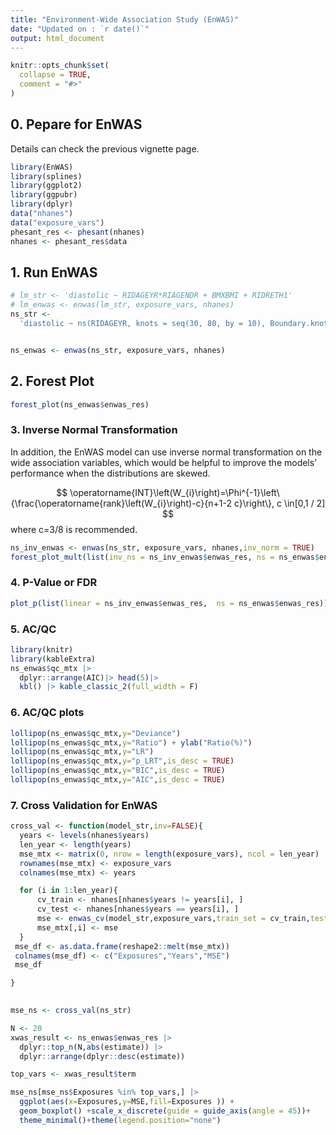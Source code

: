 ```yaml
---
title: "Environment-Wide Association Study (EnWAS)"
date: "Updated on : `r date()`"
output: html_document
---
```



```r
knitr::opts_chunk$set(
  collapse = TRUE,
  comment = "#>"
)
```

## 0. Pepare for EnWAS

Details can check the previous vignette page.

```r
library(EnWAS)
library(splines)
library(ggplot2)
library(ggpubr)
library(dplyr)
data("nhanes")
data("exposure_vars")
phesant_res <- phesant(nhanes)
nhanes <- phesant_res$data
```

## 1. Run EnWAS

```r
# lm_str <- 'diastolic ~ RIDAGEYR*RIAGENDR + BMXBMI + RIDRETH1'
# lm_enwas <- enwas(lm_str, exposure_vars, nhanes)
ns_str <-
  'diastolic ~ ns(RIDAGEYR, knots = seq(30, 80, by = 10), Boundary.knots=c(20,90)) * RIAGENDR + ns(BMXBMI,knots = c(seq(15, 45, by = 5),seq(45,65,by=10)),Boundary.knots=c(10,85)) + RIDRETH1'


ns_enwas <- enwas(ns_str, exposure_vars, nhanes)
```

## 2. Forest Plot 

```r
forest_plot(ns_enwas$enwas_res)
```


### 3. Inverse Normal Transformation

In addition, the EnWAS model can use inverse normal transformation on the wide association variables, which would be helpful to improve the models' performance when the distributions are skewed.

$$
\operatorname{INT}\left(W_{i}\right)=\Phi^{-1}\left\{\frac{\operatorname{rank}\left(W_{i}\right)-c}{n+1-2 c}\right\}, c \in[0,1 / 2]
$$ where c=3/8 is recommended.

```r
ns_inv_enwas <- enwas(ns_str, exposure_vars, nhanes,inv_norm = TRUE)
forest_plot_mult(list(inv_ns = ns_inv_enwas$enwas_res, ns = ns_enwas$enwas_res),30)

```


### 4. P-Value or FDR

```r
plot_p(list(linear = ns_inv_enwas$enwas_res,  ns = ns_enwas$enwas_res))
```

### 5. AC/QC

```r
library(knitr)
library(kableExtra)
ns_enwas$qc_mtx |>
  dplyr::arrange(AIC)|> head(5)|>
  kbl() |> kable_classic_2(full_width = F)
```

### 6. AC/QC plots

```r
lollipop(ns_enwas$qc_mtx,y="Deviance")
lollipop(ns_enwas$qc_mtx,y="Ratio") + ylab("Ratio(%)")
lollipop(ns_enwas$qc_mtx,y="LR")
lollipop(ns_enwas$qc_mtx,y="p_LRT",is_desc = TRUE)
lollipop(ns_enwas$qc_mtx,y="BIC",is_desc = TRUE)
lollipop(ns_enwas$qc_mtx,y="AIC",is_desc = TRUE)
```


### 7. Cross Validation for EnWAS

```r

cross_val <- function(model_str,inv=FALSE){
  years <- levels(nhanes$years)
  len_year <- length(years)
  mse_mtx <- matrix(0, nrow = length(exposure_vars), ncol = len_year)
  rownames(mse_mtx) <- exposure_vars
  colnames(mse_mtx) <- years

  for (i in 1:len_year){
      cv_train <- nhanes[nhanes$years != years[i], ]
      cv_test <- nhanes[nhanes$years == years[i], ]
      mse <- enwas_cv(model_str,exposure_vars,train_set = cv_train,test_set = cv_test,inv_norm =inv)
      mse_mtx[,i] <- mse
  }
 mse_df <- as.data.frame(reshape2::melt(mse_mtx))
 colnames(mse_df) <- c("Exposures","Years","MSE") 
 mse_df

}
  

mse_ns <- cross_val(ns_str) 

N <- 20
xwas_result <- ns_enwas$enwas_res |>
  dplyr::top_n(N,abs(estimate)) |>
  dplyr::arrange(dplyr::desc(estimate))

top_vars <- xwas_result$term

mse_ns[mse_ns$Exposures %in% top_vars,] |>
  ggplot(aes(x=Exposures,y=MSE,fill=Exposures )) + 
  geom_boxplot() +scale_x_discrete(guide = guide_axis(angle = 45))+
  theme_minimal()+theme(legend.position="none")



```
